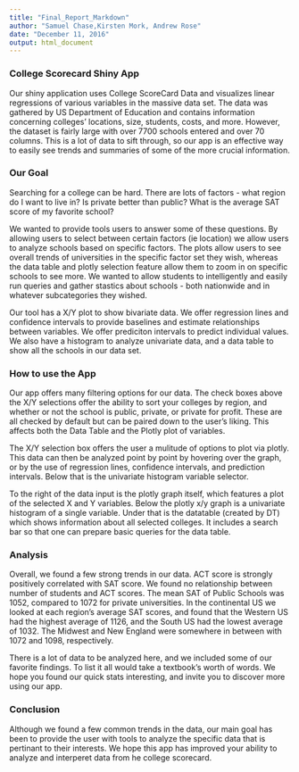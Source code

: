 ```yaml
---
title: "Final_Report_Markdown"
author: "Samuel Chase,Kirsten Mork, Andrew Rose"
date: "December 11, 2016"
output: html_document
---
```

<h3>College Scorecard Shiny App</h3>

<p>Our shiny application uses College ScoreCard Data and visualizes linear regressions of various variables in the massive data set.  The data was gathered by US Department of Education and contains information concerning colleges' locations, size, students, costs, and more.  However, the dataset is fairly large with over 7700 schools entered and over 70 columns.  This is a lot of data to sift through, so our app is an effective way to easily see trends and summaries of some of the more crucial information.</p>

<h3>Our Goal</h3>

<p>Searching for a college can be hard. There are lots of factors - what region do I want to live in? Is private better than public? What is the average SAT score of my favorite school?</p>

<p>We wanted to provide tools users to answer some of these questions. By allowing users to select between certain factors (ie location) we allow users to analyze schools based on specific factors. The plots allow users to see overall trends of universities in the specific factor set they wish, whereas the data table and plotly selection feature allow them to zoom in on specific schools to see more. We wanted to allow students to intelligently and easily run queries and gather stastics about schools - both nationwide and in whatever subcategories they wished. </p>

<p>Our tool has a X/Y plot to show bivariate data. We offer regression lines and confidence intervals to provide baselines and estimate relationships between variables. We offer prediciton intervals to predict individual values. We also have a histogram to analyze univariate data, and a data table to show all the schools in our data set.</p>

<h3>How to use the App</h3>

<p>Our app offers many filtering options for our data. The check boxes above the X/Y selections offer the ability to sort your colleges by region, and whether or not the school is public, private, or private for profit. These are all checked by default but can be paired down to the user's liking. This affects both the Data Table and the Plotly plot of variables.</p>

<p>The X/Y selection box offers the user a mulitude of options to plot via plotly. This data can then be analyzed point by point by hovering over the graph, or by the use of regression lines, confidence intervals, and prediction intervals. Below that is the univariate histogram variable selector.</p>

<p>To the right of the data input is the plotly graph itself, which features a plot of the selected X and Y variables. Below the plotly x/y graph is a univariate histogram of a single variable. Under that is the datatable (created by DT) which shows information about all selected colleges. It includes a search bar so that one can prepare basic queries for the data table.</p>

<h3>Analysis</h3>

<p>Overall, we found a few strong trends in our data. ACT score is strongly positively correlated with SAT score. We found no relationship between number of students and ACT scores. The mean SAT of Public Schools was 1052, compared to 1072 for private universities. In the continental US we looked at each region's average SAT scores, and found that the Western US had the highest average of 1126, and the South US had the lowest average of 1032. The Midwest and New England were somewhere in between with 1072 and 1098, respectively.</p>

<p>There is a lot of data to be analyzed here, and we included some of our favorite findings. To list it all would take a textbook's worth of words. We hope you found our quick stats interesting, and invite you to discover more using our app.</p>

<h3>Conclusion</h3>

<p>Although we found a few common trends in the data, our main goal has been to provide the user with tools to analyze the specific data that is pertinant to their interests. We hope this app has improved your ability to analyze and interperet data from he college scorecard. </p>
